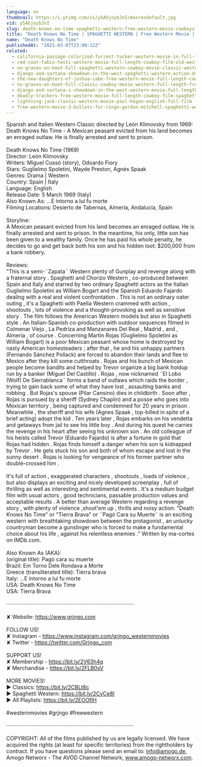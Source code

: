 ```yaml
---
language: en
thumbnail: https://i.ytimg.com/vi/y5AhjoybJnI/maxresdefault.jpg
vid: y5AhjoybJnI
slug: death-knows-no-time-spaghetti-western-free-western-movie-cowboys-english
title: "Death Knows No Time | SPAGHETTI WESTERN | Free Western Movie | Cowboys | English"
name: "Death Knows No Time"
publishedAt: "2021-03-07T23:00:12Z"
related:
  - california-passage-colorized-forrest-tucker-western-movie-in-full-length
  - red-coat-fabio-testi-western-movie-full-length-cowboy-film-old-west
  - no-graves-on-boot-hill-spaghetti-western-cowboy-movie-classic-western-english
  - django-and-sartana-showdown-in-the-west-spaghetti-western-action-drama-english
  - the-new-daughters-of-joshua-cabe-free-western-movie-full-length-cowboy-film
  - no-graves-on-boot-hill-classic-cowboy-movie-western-full-length-free-western-movies
  - django-and-sartana-s-showdown-in-the-west-western-movie-full-length-movie-free-film
  - deadly-trackers-free-western-movie-full-length-cowboy-film-spaghetti-western-free-movie
  - lightning-jack-classic-western-movie-paul-hogan-english-full-film
  - free-western-movie-3-bullets-for-ringo-gordon-mitchell-spaghetti-western-full-youtube-movie
---
```


Spanish and Italien Western Classic directed by León Klimovsky from 1969: Death Knows No Time - A Mexican peasant evicted from his land becomes an enraged outlaw. He is finally arrested and sent to prison.<br />
<br />
Death Knows No Time (1969)<br />
Director: León Klimovsky<br />
Writers: Miguel Cussó (story), Odoardo Fiory<br />
Stars: Guglielmo Spoletini, Wayde Preston, Agnès Spaak<br />
Genres: Drama | Western <br />
Country: Spain | Italy<br />
Language: English<br />
Release Date: 5 March 1969 (Italy) <br />
Also Known As: ...E intorno a lui fu morte <br />
Filming Locations: Desierto de Tabernas, Almería, Andalucía, Spain <br />
<br />
Storyline:<br />
A Mexican peasant evicted from his land becomes an enraged outlaw. He is finally arrested and sent to prison. In the meantime, his only, little son has been given to a wealthy family. Once he has paid his whole penalty, he decides to go and get back both his son and his hidden loot: $200,000 from a bank robbery.<br />
<br />
Reviews:<br />
"This is a semi-¨Zapata¨ Western plenty of Gunplay and revenge along with a fraternal story . Spaghetti and Chorizo Western , co-produced between Spain and Italy and starred by two ordinary Spaghetti actors as the Italian Guglielmo Spoletini as William Bogart and the Spanish Eduardo Fajardo dealing with a real and violent confrontation . This is not an ordinary oater outing , it's a Spaghetti with Paella Western crammed with action , shootouts , lots of violence and a thought-provoking as well as sensitive story . The film follows the American Western models but also in Spaghetti style . An Italian-Spanish co-production with outdoor sequences filmed in Colmenar Viejo , La Pedriza and Manzanares Del Real , Madrid , and , Almeria , of course . Concerning Martin Rojas (Guglielmo Spoletini as William Bogart) is a poor Mexican peasant whose home is destroyed by nasty American homesteaders ; after that , he and his unhappy partners (Fernando Sánchez Pollack) are forced to abandon their lands and flee to Mexico after they kill some cutthroats . Rojas and his bunch of Mexican people become bandits and helped by Trevor organize a big bank holdup run by a banker (Miguel Del Castillo) . Rojas , now nicknamed ¨El Lobo (Wolf) De Sierrablanca¨ forms a band of outlaws which raids the border , trying to gain back some of what they have lost , assaulting banks and robbing . But Rojas's spouse (Pilar Cansino) dies in childbirth . Soon after , Rojas is pursued by a sheriff (Sydney Chaplin) and a posse who goes into Mexican territory , being captured and condemned for 20 years in prison . Meanwhile , the sheriff and his wife (Agnes Spaak , top-billed in spite of a brief acting) adopt the kid . Ten years later , Rojas embarks on his vendetta and getaways from jail to see his little boy . And during his quest he carries the revenge in his heart after seeing his unknown son . An old colleague of his heists called Trevor (Eduardo Fajardo) is after a fortune in gold that Rojas had hidden . Rojas finds himself a danger when his son is kidnapped by Trevor . He gets stuck his son and both of whom escape and lost in the sunny desert . Rojas is looking for vengeance of his former partner who doublé-crossed him .<br />
<br />
It's full of action , exaggerated characters , shootouts , loads of violence , but also displays an exciting and nicely developed screenplay , full of thrilling as well as interesting and sentimental events . It's a medium budget film with usual actors , good technicians, passable production values and acceptable results . A better than average Western regarding a revenge story , with plenty of violence ,shoot'em up , thrills and noisy action. "Death Knows No Time" or "Tierra Brava" or ¨Pagó Cara su Muerte¨ is an exciting western with breathtaking showdown between the protagonist , an unlucky countryman become a gunslinger who is forced to make a fundamental choice about his life , against his relentless enemies ." Written by ma-cortes on IMDb.com.<br />
<br />
Also Known As (AKA):<br />
(original title): Pagó cara su muerte<br />
Brazil: Em Torno Dele Rondava a Morte<br />
Greece (transliterated title): Tierra brava<br />
Italy: ...E intorno a lui fu morte<br />
USA: Death Knows No Time<br />
USA: Tierra Brava<br />
<br />
····················································································<br />
<br />
✘ Website: https://www.grjngo.com<br />
<br />
FOLLOW US!<br />
✘ Instagram - https://www.instagram.com/grjngo_westernmovies<br />
✘ Twitter - https://twitter.com/Grjngo_com<br />
<br />
SUPPORT US!<br />
✘ Membership - https://bit.ly/2V63h4q<br />
✘ Merchandise - https://bit.ly/2FLB0sV<br />
<br />
MORE MOVIES! <br />
► Classics: https://bit.ly/2CBLt8c <br />
► Spaghetti Western: https://bit.ly/2CyCe8I <br />
► All Playlists: https://bit.ly/2EOOfIH <br />
<br />
#westernmovies #grjngo #freewestern<br />
<br />
····················································································<br />
<br />
COPYRIGHT: All of the films published by us are legally licensed. We have acquired the rights (at least for specific territories) from the rightholders by contract. If you have questions please send an email to: info@amogo.de, Amogo Networx - The AVOD Channel Network, www.amogo-networx.com.